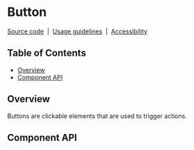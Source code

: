 <!-- Button.stories.mdx --->

# Button

[Source code](https://github.com/richmccartney/mono-design-system/tree/main/packages/react/src/components/Button)
&nbsp;|&nbsp;
[Usage guidelines](#)
&nbsp;|&nbsp;
[Accessibility](#)

## Table of Contents

<!-- START doctoc generated TOC please keep comment here to allow auto update -->
<!-- DON'T EDIT THIS SECTION, INSTEAD RE-RUN doctoc TO UPDATE -->


- [Overview](#overview)
- [Component API](#component-api)

<!-- END doctoc generated TOC please keep comment here to allow auto update -->

## Overview

Buttons are clickable elements that are used to trigger actions.

<Preview>
    <Story id="components-button--basic" />
</Preview>

## Component API

<Props />

